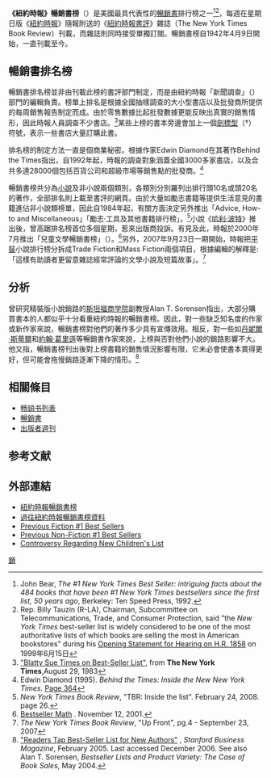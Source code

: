 {{NoteTA
|1=zh-hans:斯坦福;zh-hk:史丹福;zh-tw:史丹佛;
}}
{{expand english}}
'''《紐約時報》暢銷書榜'''（{{lang-en|The New York Times Best Seller List}}）是美國最具代表性的[[暢銷書|暢銷書]]排行榜之一<ref>John Bear, ''The #1 New York Times Best Seller: intriguing facts about the 484 books that have been #1 New York Times bestsellers since the first list, 50 years ago'', Berkeley: Ten Speed Press, 1992.</ref><ref>Rep. Billy Tauzin (R-LA), Chairman, Subcommittee on Telecommunications, Trade, and Consumer Protection, said "the ''New York Times'' best-seller list is widely considered to be one of the most authoritative lists of which books are selling the most in American bookstores" during his [http://www.techlawjournal.com/cong106/database/19990615tau.htm Opening Statement for Hearing on H.R. 1858] {{Wayback|url=http://www.techlawjournal.com/cong106/database/19990615tau.htm |date=20170502050053 }} on 1999年6月15日</ref>，每週在星期日版《[[紐約時報|紐約時報]]》隨報附送的《[[紐約時報書評|紐約時報書評]]》雜誌（The New York Times Book Review）刊載，而雜誌則同時接受單獨訂閱。暢銷書榜自1942年4月9日開始，一直刊載至今。

== 暢銷書排名榜 ==
暢銷書排名榜並非由刊載此榜的書評部門制定，而是由紐約時報「新聞調查」（{{lang|en|News Surverys}}）部門的編輯負責。榜單上排名是根據全國抽樣調查的大小型書店以及批發商所提供的每周銷售報告制定而成。由於零售數據比起批發數據更能反映出真實的銷售情形，因此時報人員調查不少書店。<ref>[http://query.nytimes.com/gst/fullpage.html?res=9B03E0D61438F93AA1575BC0A965948260 "Blatty Sue Times on Best-Seller List"], from '''The New York Times''',August 29, 1983</ref>某些上榜的書本旁邊會加上一個[[劍標|劍標型]]（†）符號，表示一些書店大量訂購此書。

排名榜的制定方法一直是個商業秘密。根據作家Edwin Diamond在其著作Behind the Times指出，自1992年起，時報的調查對象涵蓋全國3000多家書店，以及合共多達28000個包括百貨公司和超級市場等銷售點的批發商。<ref name=diamond>Edwin Diamond (1995). ''Behind the Times: Inside the New New York Times''. [http://books.google.com/books?vid=ISBN0226144720&id=LAfZ-Y13obwC&pg=PA364&lpg=PA364&ots=XQAwzfMECJ&dq=%22New+York+Times+Best+Seller+list%22&sig=xSluZ32O22b7mQFid3CISEltXDU#PPA364,M1 Page 364]</ref>

暢銷書榜共分為[[小說|小說]]及非小說兩個類別，各類別分別羅列出排行頭10名或頭20名的著作，全部排名則上載至書評的網頁。由於大量如勵志書籍等提供生活意見的書籍進佔非小說類榜單，因此自1984年起，有關方面決定另外推出「Advice, How-to and Miscellaneous」「勵志·工具及其他書籍排行榜」。<ref>''New York Times Book Review'', "TBR: Inside the list". February 24, 2008. page 26.</ref>小說《[[哈利·波特|哈利·波特]]》推出後，曾高踞排名榜首位多個星期，惹來出版商投訴。有見及此，時報於2000年7月推出「兒童文學暢銷書榜」（{{lang|en|Children's Literature}}）。<ref>[http://www.riverdeep.net/current/2001/11/111201t_top10.jhtml Bestseller Math] {{Wayback|url=http://www.riverdeep.net/current/2001/11/111201t_top10.jhtml |date=20130518042101 }}. November 12, 2001.</ref>另外，2007年9月23日一期開始，時報把[[平裝書|平裝]]小說排行榜分拆成Trade Fiction和Mass Fiction兩個項目，根據編輯的解釋是:「這樣有助讀者更留意雜誌經常評論的文學小說及短篇故事」。<ref>''The New York Times Book Review'', "Up Front", pg.4 - September 23, 2007</ref>

== 分析 ==
曾研究精裝版小說銷路的[[斯坦福商学院|斯坦福商学院]]副教授Alan T. Sorensen指出，大部分購買書本的人都似乎十分看重紐約時報的暢銷書榜。因此，對一些缺乏知名度的作家或新作家來說，暢銷書榜對他們的著作多少具有宣傳效用。相反，對一些如[[丹妮爾·斯蒂爾|丹妮爾·斯蒂爾]]和[[約翰·葛里遜|約翰·葛里遜]]等暢銷書作家來說，上榜與否對他們小說的銷路影響不大。他又指，暢銷書榜刊出後對上榜書籍的銷售情況影響有限，它未必會使書本賣得更好，但可能會拖慢銷路逐漸下降的情形。<ref>[http://www.gsb.stanford.edu/news/bmag/sbsm0502/research_sorensen_consumers.shtml "Readers Tap Best-Seller List for New Authors"] {{webarchive|url=https://web.archive.org/web/20060920180813/https://www.gsb.stanford.edu/news/bmag/sbsm0502/research_sorensen_consumers.shtml |date=2006-09-20 }}, ''Stanford Business Magazine'', February 2005. Last accessed December 2006. See also Alan T. Sorensen, ''Bestseller Lists and Product Variety: The Case of Book Sales'', May 2004.</ref>

== 相關條目 ==
* [[畅销书列表|畅销书列表]]
* [[暢銷書|暢銷書]]
* [[出版者週刊|出版者週刊]]{{le|美國暢銷書排行榜列表|Publishers Weekly lists of bestselling novels in the United States|暢銷書排行榜}}

== 参考文献 ==
{{Reflist|30em}}

== 外部連結 ==
* [http://www.nytimes.com/pages/books/bestseller/ 紐約時報暢銷書榜]
* [http://www.hawes.com/pastlist.htm 過往紐約時報暢銷書榜資料] {{Wayback|url=http://www.hawes.com/pastlist.htm |date=20200429185359 }}
* [http://www.hawes.com/no1_f_d.htm Previous Fiction #1 Best Sellers] {{Wayback|url=http://www.hawes.com/no1_f_d.htm |date=20090209040712 }}
* [http://www.hawes.com/no1_nf_d.htm Previous Non-Fiction #1 Best Sellers] {{WebCite|url=https://www.webcitation.org/6E1Gk5Wgc?url=http://www.hawes.com/no1_nf_d.htm |date=20130128232257 |dateformat=iso }}
* [https://web.archive.org/web/20090504135643/http://archive.salon.com/mwt/feature/2000/08/16/bestseller/index.html Controversy Regarding New Children's List]

[[Category:書籍列表|銷]]